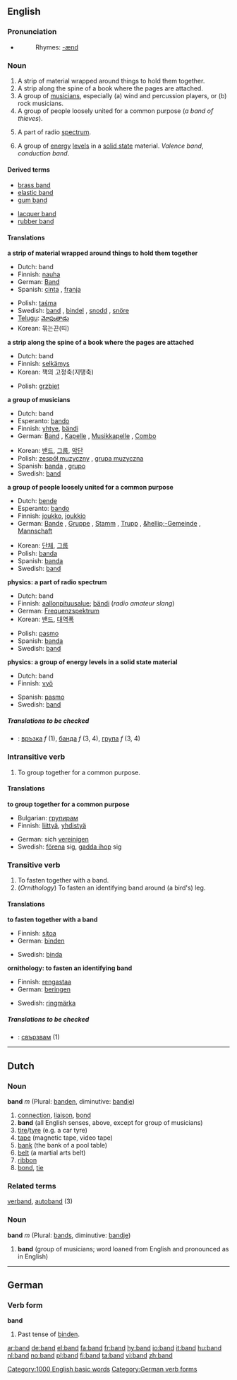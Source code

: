 {{see|Band}}
==English==

===Pronunciation===
*{{audio|en-us-band.ogg|Audio (US)}}
*:Rhymes: [[Rhymes:English:-ænd|-ænd]]

===Noun===
{{en-noun}}
# A strip of material wrapped around things to hold them together.
# A strip along the spine of a book where the pages are attached.
# A group of [[musician]]s, especially (a) wind and percussion players, or (b) rock musicians.
# A group of people loosely united for a common purpose (''a band of thieves'').
# {{physics}} A part of radio [[spectrum]].
# {{physics}} A group of [[energy]] [[level]]s in a [[solid state]] material. ''Valence band'', ''conduction band''.

====Derived terms====
{{top2}}
*[[brass band]]
*[[elastic band]]
*[[gum band]]
{{mid2}}
*[[lacquer band]]
*[[rubber band]]
{{bottom}}

====Translations====
'''a strip of material wrapped around things to hold them together'''
{{top}}
*Dutch: band {{m}}
*Finnish: [[nauha]] 
*German: [[Band]] {{n}}
*Spanish: [[cinta]] {{f}}, [[franja]] {{f}}
{{mid}}
*Polish: [[taśma]] {{f}}
*Swedish: [[band#Swedish|band]] {{n}}, [[bindel]] {{c}}, [[snodd]] {{c}}, [[snöre]] {{n}}
*[[Telugu]]: [[మోపుతాడు]]
*Korean: 묶는끈(띠)
{{bottom}}

'''a strip along the spine of a book where the pages are attached'''
{{top}}
*Dutch: band {{m}}
*Finnish: [[selkämys]]
*Korean: 책의 고정축(지탱축)
{{mid}}
*Polish: [[grzbiet]] {{m}}
{{bottom}}

'''a group of musicians'''
{{top}}
*Dutch: band {{m}}
*Esperanto: [[bando]]
*Finnish: [[yhtye]], [[bändi]]
*German: [[Band]] {{f}}, [[Kapelle]] {{f}}, [[Musikkapelle]] {{f}}, [[Combo]] {{f}}
{{mid}}
*Korean: [[밴드]], [[그룹]], [[악단]]
*Polish: [[zespół muzyczny]] {{m}}, [[grupa muzyczna]] {{f}}
*Spanish: [[banda]] {{f}}, [[grupo]] {{m}}
*Swedish: [[band#Swedish|band]] {{n}}
{{bottom}}

'''a group of people loosely united for a common purpose'''
{{top}}
*Dutch: [[bende]]
*Esperanto: [[bando]]
*Finnish: [[joukko]], [[joukkio]]
*German: [[Bande]] {{f}}, [[Gruppe]] {{f}}, [[Stamm]] {{m}}, [[Trupp]] {{m}}, [[&hellip;-Gemeinde]] {{f}}, [[Mannschaft]] {{f}}
{{mid}}
*Korean: [[단체]], [[그룹]]
*Polish: [[banda]] {{f}}
*Spanish: [[banda]] {{f}}
*Swedish: [[band#Swedish|band]] {{n}}
{{bottom}}

'''physics: a part of radio spectrum'''
{{top}}
*Dutch: band {{m}}
*Finnish: [[aallonpituusalue]]; [[bändi]] (''radio amateur slang'')
*German: [[Frequenzspektrum]] {{n}}
*Korean: [[밴드]], [[대역폭]]
{{mid}}
*Polish: [[pasmo]] {{n}}
*Spanish: [[banda]] {{f}}
*Swedish: [[band#Swedish|band]] {{n}}
{{bottom}}

'''physics: a group of energy levels in a solid state material'''
{{top}}
*Dutch: band {{m}}
*Finnish: [[vyö]]
{{mid}}
*Spanish: [[pasmo]] {{n}}
*Swedish: [[band#Swedish|band]] {{n}}
{{bottom}}

=====Translations to be checked=====
{{checktrans}}
*{{ttbc|Bulgarian}}: [[връзка]] ''f'' (1), [[банда]] ''f'' (3, 4), [[група]] ''f'' (3, 4)

===Intransitive verb===
{{en-verb}}

# To group together for a common purpose.

====Translations====
'''to group together for a common purpose'''
{{top}}
*Bulgarian: [[групирам]]
*Finnish: [[liittyä]], [[yhdistyä]]
{{mid}}
*German: sich [[vereinigen]]
*Swedish: [[förena]] sig, [[gadda ihop]] sig
{{bottom}}

===Transitive verb===
{{en-verb}}

# To fasten together with a band.
# (''Ornithology'') To fasten an identifying band around (a bird's) leg.

====Translations====
'''to fasten together with a band'''
{{top}}
*Finnish: [[sitoa]]
*German: [[binden]]
{{mid}}
*Swedish: [[binda]]
{{bottom}}

'''ornithology: to fasten an identifying band'''
{{top}}
*Finnish: [[rengastaa]]
*German: [[beringen]]
{{mid}}
*Swedish: [[ringmärka]]
{{bottom}}

=====Translations to be checked=====
{{checktrans}}
*{{ttbc|Bulgarian}}: [[свързвам]] (1)

----

==Dutch==

===Noun===
'''band''' ''m'' (Plural: [[banden]], diminutive: [[bandje]])

#[[connection]], [[liaison]], [[bond]]
# '''band'''  (all English senses, above, except for group of musicians)
#[[tire]]/[[tyre]] (e.g. a car tyre)
#[[tape]] (magnetic tape, video tape)
#[[bank]] (the bank of a pool table)
#[[belt]] (a martial arts belt)
#[[ribbon]]
#[[bond]], [[tie]] 

===Related terms===
[[verband]], [[autoband]] (3)

===Noun===
'''band''' ''m'' (Plural: [[bands]], diminutive: [[bandje]])

# '''band''' (group of musicians; word loaned from English and pronounced as in English)

----

==German==
===Verb form===
'''band'''
# Past tense of [[binden]].

[[Category:1000 English basic words]]
[[Category:German verb forms]]

[[ar:band]]
[[de:band]]
[[el:band]]
[[fa:band]]
[[fr:band]]
[[hy:band]]
[[io:band]]
[[it:band]]
[[hu:band]]
[[nl:band]]
[[no:band]]
[[pl:band]]
[[fi:band]]
[[ta:band]]
[[vi:band]]
[[zh:band]]